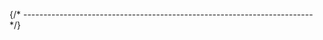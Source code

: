 


{/* ------------------------------------------------------------------------ */}

<ManualInstallQuickTest
  longName="GNU AArch64 Embedded GCC"
  shortName="aarch64-none-elf-gcc"
  programName="aarch64-none-elf-gcc"
  branding="aarch64-none-elf-gcc (xPack GNU AArch64 Embedded GCC x86_64) "
/>
